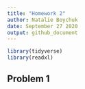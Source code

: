 ```yaml
---
title: "Homework 2"
author: Natalie Boychuk 
date: September 27 2020 
output: github_document
---
```


```r
library(tidyverse)
library(readxl)
```


## Problem 1 

